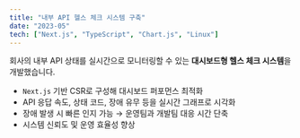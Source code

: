 ```yaml
---
title: "내부 API 헬스 체크 시스템 구축"
date: "2023-05"
tech: ["Next.js", "TypeScript", "Chart.js", "Linux"]
---
```


회사의 내부 API 상태를 실시간으로 모니터링할 수 있는 **대시보드형 헬스 체크 시스템**을 개발했습니다.

- `Next.js` 기반 CSR로 구성해 대시보드 퍼포먼스 최적화
- API 응답 속도, 상태 코드, 장애 유무 등을 실시간 그래프로 시각화
- 장애 발생 시 빠른 인지 가능 → 운영팀과 개발팀 대응 시간 단축
- 시스템 신뢰도 및 운영 효율성 향상
